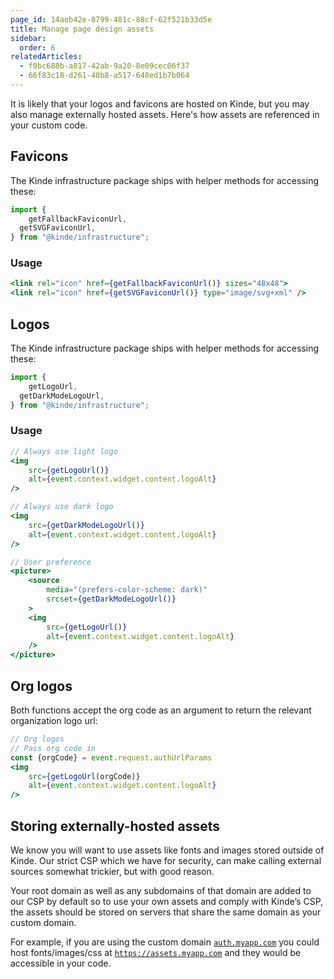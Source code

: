 ```yaml
---
page_id: 14aeb42e-8799-481c-88cf-62f521b33d5e
title: Manage page design assets
sidebar:
  order: 6
relatedArticles:
  - f0bc688b-a817-42ab-9a20-8e09cec06f37
  - 66f83c18-d261-48b8-a517-648ed1b7b064
---
```


It is likely that your logos and favicons are hosted on Kinde, but you may also manage externally hosted assets. Here's how assets are referenced in your custom code.

## Favicons

The Kinde infrastructure package ships with helper methods for accessing these:

```jsx
import {
	getFallbackFaviconUrl,
  getSVGFaviconUrl,
} from "@kinde/infrastructure";
```

### Usage

```jsx
<link rel="icon" href={getFallbackFaviconUrl()} sizes="48x48">
<link rel="icon" href={getSVGFaviconUrl()} type="image/svg+xml" />
```

## Logos

The Kinde infrastructure package ships with helper methods for accessing these:

```jsx
import {
	getLogoUrl,
  getDarkModeLogoUrl,
} from "@kinde/infrastructure";
```

### Usage

```jsx
// Always use light logo
<img
	src={getLogoUrl()}
	alt={event.context.widget.content.logoAlt}
/>

// Always use dark logo
<img
	src={getDarkModeLogoUrl()}
	alt={event.context.widget.content.logoAlt}
/>

// User preference
<picture>
	<source
		media="(prefers-color-scheme: dark)"
		srcset={getDarkModeLogoUrl()}
	>
	<img
		src={getLogoUrl()}
		alt={event.context.widget.content.logoAlt}
	/>
</picture>
```

## Org logos

Both functions accept the org code as an argument to return the relevant organization logo url:

```jsx
// Org logos
// Pass org code in
const {orgCode} = event.request.authUrlParams
<img
	src={getLogoUrl(orgCode)}
	alt={event.context.widget.content.logoAlt}
/>
```

## Storing externally-hosted assets

We know you will want to use assets like fonts and images stored outside of Kinde. Our strict CSP which we have for security, can make calling external sources somewhat trickier, but with good reason.

Your root domain as well as any subdomains of that domain are added to our CSP by default so to use your own assets and comply with Kinde’s CSP, the assets should be stored on servers that share the same domain as your custom domain. 

For example, if you are using the custom domain [`auth.myapp.com`](http://auth.myapp.com) you could host fonts/images/css at [`https://assets.myapp.com`](https://assets.myapp.com) and they would be accessible in your code.

